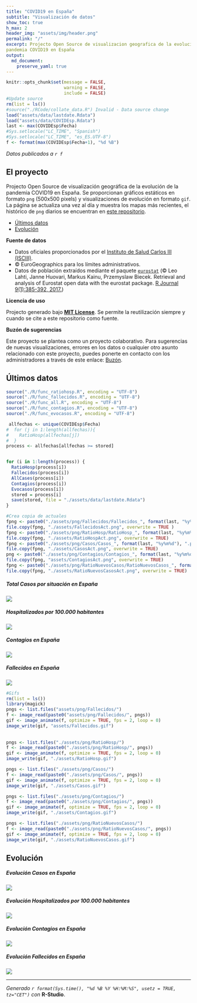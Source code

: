 ```yaml
---
title: "COVID19 en España"
subtitle: "Visualización de datos"
show_toc: true
h_max: 2
header_img: "assets/img/header.png"
permalink: "/"
excerpt: Projecto Open Source de visualizacion geografica de la evolucion de la
pandemia COVID19 en España
output: 
  md_document:
    preserve_yaml: true
---
```



```r
knitr::opts_chunk$set(message = FALSE,
                      warning = FALSE,
                      include = FALSE)
#Update source
rm(list = ls())
#source("./RCode/collate_data.R") Invalid - Data source change
load("assets/data/lastdate.Rdata")
load("assets/data/COVIDEsp.Rdata")
last <- max(COVIDEsp$Fecha)
#Sys.setlocale("LC_TIME", "Spanish")
#Sys.setlocale("LC_TIME", "es_ES.UTF-8")
f <- format(max(COVIDEsp$Fecha+1), "%d %B")
```

*Datos publicados a `r f`*

## El proyecto

Projecto Open Source de visualización geográfica de la evolución de la pandemia COVID19 en España. Se proporcionan gráficos estáticos en formato `png` (500x500 pixels) y visualizaciones de evolución en formato `gif`. La página se actualiza una vez al día y muestra los mapas más recientes, el histórico de `png` diarios se encuentran en [este repositorio](https://github.com/dieghernan/COVID19/tree/master/pngs).

- [Últimos datos](#últimos-datos)
- [Evolución](#evolución)

**Fuente de datos**

- Datos oficiales proporcionados por el [Instituto de Salud Carlos III (ISCIII)](https://covid19.isciii.es/).
- © EuroGeographics para los límites administrativos.
- Datos de población extraídos mediante el paquete [`eurostat`]( http://ropengov.github.io/eurostat) (© Leo Lahti, Janne Huovari, Markus Kainu, Przemyslaw Biecek. Retrieval and analysis of Eurostat open data with the eurostat package. [R Journal 9(1):385-392, 2017.](https://journal.r-project.org/archive/2017/RJ-2017-019/index.html))

**Licencia de uso**

Projecto generado bajo [**MIT License**](./LICENSE). Se permite la reutilización siempre y cuando se cite a este repositorio como fuente.

**Buzón de sugerencias**

Este proyecto se plantea como un proyecto colaborativo. Para sugerencias de nuevas visualizaciones, errores en los datos o cualquier otro asunto relacionado con este proyecto, puedes ponerte en contacto con los administradores a través de este enlace: [Buzón](https://github.com/dieghernan/COVID19/issues/new/choose).



## Últimos datos


```r
source("./R/func_ratiohosp.R", encoding = "UTF-8")
source("./R/func_fallecidos.R", encoding = "UTF-8")
source("./R/func_all.R", encoding = "UTF-8")
source("./R/func_contagios.R", encoding = "UTF-8")
source("./R/func_evocasos.R", encoding = "UTF-8")

 allfechas <- unique(COVIDEsp$Fecha)
#  for (j in 1:length(allfechas)){
#    RatioHosp(allfechas[j])
#  }
process <- allfechas[allfechas >= stored]


for (i in 1:length(process)) {
  RatioHosp(process[i])
  Fallecidos(process[i])
  AllCases(process[i])
  Contagios(process[i])
  Evocasos(process[i])
  stored = process[i]
  save(stored, file = "./assets/data/lastdate.Rdata")
}

#Crea copia de actuales
fpng <- paste0("./assets/png/Fallecidos/Fallecidos_", format(last, "%y%m%d"), ".png")
file.copy(fpng, "./assets/FallecidosAct.png", overwrite = TRUE )
fpng <- paste0("./assets/png/RatioHosp/RatioHosp_", format(last, "%y%m%d"), ".png")
file.copy(fpng, "./assets/RatioHospAct.png", overwrite = TRUE)
fpng <- paste0("./assets/png/Casos/Casos_", format(last, "%y%m%d"), ".png")
file.copy(fpng, "./assets/CasosAct.png", overwrite = TRUE)
png <- paste0("./assets/png/Contagios/Contagios_", format(last, "%y%m%d"), ".png")
file.copy(fpng, "assets/ContagiosAct.png", overwrite = TRUE)
fpng <- paste0("./assets/png/RatioNuevosCasos/RatioNuevosCasos_", format(last, "%y%m%d"), ".png")
file.copy(fpng, "./assets/RatioNuevosCasosAct.png", overwrite = TRUE)

```

##### Total Casos por situación en España

![](./assets/CasosAct.png)

##### Hospitalizados por 100.000 habitantes

![](./assets/RatioHospAct.png)

##### Contagios en España

![](./assets/ContagiosAct.png)

##### Fallecidos en España

![](./assets/FallecidosAct.png)

```r
#Gifs
rm(list = ls())
library(magick)
pngs <- list.files("assets/png/Fallecidos/")
f <- image_read(paste0("assets/png/Fallecidos/", pngs))
gif <- image_animate(f, optimize = TRUE, fps = 2, loop = 0)
image_write(gif, "assets/Fallecidos.gif")
 
 
pngs <- list.files("./assets/png/RatioHosp/")
f <- image_read(paste0("./assets/png/RatioHosp/", pngs))
gif <- image_animate(f, optimize = TRUE, fps = 2, loop = 0)
image_write(gif, "./assets/RatioHosp.gif")

pngs <- list.files("./assets/png/Casos/")
f <- image_read(paste0("./assets/png/Casos/", pngs))
gif <- image_animate(f, optimize = TRUE, fps = 2, loop = 0)
image_write(gif, "./assets/Casos.gif")

pngs <- list.files("./assets/png/Contagios/")
f <- image_read(paste0("./assets/png/Contagios/", pngs))
gif <- image_animate(f, optimize = TRUE, fps = 2, loop = 0)
image_write(gif, "./assets/Contagios.gif")

pngs <- list.files("./assets/png/RatioNuevosCasos/")
f <- image_read(paste0("./assets/png/RatioNuevosCasos/", pngs))
gif <- image_animate(f, optimize = TRUE, fps = 2, loop = 0)
image_write(gif, "./assets/RatioNuevosCasos.gif")
```




## Evolución

##### Evolución Casos en España

![](./assets/Casos.gif)


##### Evolución Hospitalizados por 100.000 habitantes

![](./assets/RatioHosp.gif)

##### Evolución Contagios en España
![](./assets/Contagios.gif)


##### Evolución Fallecidos en España

![](./assets/Fallecidos.gif)

---

*Generado `r format(Sys.time(), "%d %B %Y %H:%M:%S", usetz = TRUE, tz="CET")` con* **R-Studio**.


